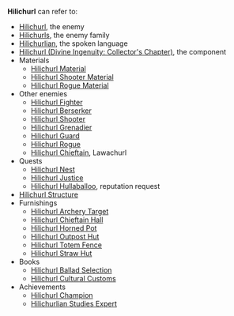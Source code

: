{{Disambiguation}}
'''Hilichurl''' can refer to:
* [[Hilichurl]], the enemy
* [[Hilichurls]], the enemy family
* [[Hilichurlian]], the spoken language
* [[Hilichurl (Divine Ingenuity: Collector's Chapter)]], the component
* Materials
** [[Hilichurl Material]]
** [[Hilichurl Shooter Material]]
** [[Hilichurl Rogue Material]]
* Other enemies
** [[Hilichurl Fighter]]
** [[Hilichurl Berserker]]
** [[Hilichurl Shooter]]
** [[Hilichurl Grenadier]]
** [[Hilichurl Guard]]
** [[Hilichurl Rogue]]
** [[Hilichurl Chieftain]], Lawachurl
* Quests
** [[Hilichurl Nest]]
** [[Hilichurl Justice]]
** [[Hilichurl Hullaballoo]], reputation request
* [[Hilichurl Structure]]
* Furnishings
** [[Hilichurl Archery Target]]
** [[Hilichurl Chieftain Hall]]
** [[Hilichurl Horned Pot]]
** [[Hilichurl Outpost Hut]]
** [[Hilichurl Totem Fence]]
** [[Hilichurl Straw Hut]]
* Books
** [[Hilichurl Ballad Selection]]
** [[Hilichurl Cultural Customs]]
* Achievements
** [[Hilichurl Champion]]
** [[Hilichurlian Studies Expert]]